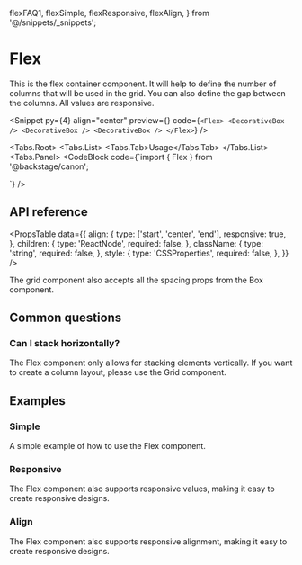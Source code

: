   flexFAQ1,
  flexSimple,
  flexResponsive,
  flexAlign,
} from '@/snippets/_snippets';

# Flex

This is the flex container component. It will help to define the number of
columns that will be used in the grid. You can also define the gap between the
columns. All values are responsive.

<Snippet
  py={4}
  align="center"
  preview={<FlexPreview />}
  code={`<Flex>
    <DecorativeBox />
    <DecorativeBox />
    <DecorativeBox />
</Flex>`}
/>

<Tabs.Root>
  <Tabs.List>
    <Tabs.Tab>Usage</Tabs.Tab>
  </Tabs.List>
  <Tabs.Panel>
    <CodeBlock
      code={`import { Flex } from '@backstage/canon';

<Flex />
`}
    />
  </Tabs.Panel>
</Tabs.Root>

## API reference

<PropsTable
  data={{
    align: {
      type: ['start', 'center', 'end'],
      responsive: true,
    },
    children: {
      type: 'ReactNode',
      required: false,
    },
    className: {
      type: 'string',
      required: false,
    },
    style: {
      type: 'CSSProperties',
      required: false,
    },
  }}
/>

The grid component also accepts all the spacing props from the Box component.

<PropsTable data={spacePropsList} />

## Common questions

### Can I stack horizontally?

The Flex component only allows for stacking elements vertically. If you want
to create a column layout, please use the Grid component.

<CodeBlock code={flexFAQ1} />

## Examples

### Simple

A simple example of how to use the Flex component.

<CodeBlock code={flexSimple} />

### Responsive

The Flex component also supports responsive values, making it easy to create
responsive designs.

<CodeBlock code={flexResponsive} />

### Align

The Flex component also supports responsive alignment, making it easy to
create responsive designs.

<CodeBlock code={flexAlign} />
